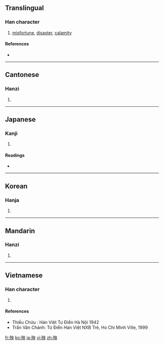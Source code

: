 ==Translingual==

===Han character===
{{Han char|rn=78|rad=歹|as=05|sn=9|four=1523<sub>0</sub>|canj=一弓中月大 (MNLBK)}}

# [[misfortune]], [[disaster]], [[calamity]]

====References====
* {{Han ref|kx=0579.410|dkj=16410|dj=0971.390|hdz=21383.170|uh=6B83|ud=27523|bh=AC6F|bd=44143}}

----

==Cantonese==

===Hanzi===
{{yue-hanzi|jyut=|y=yeung1}}

# {{defn|Cantonese|sort=歹05}}

----

==Japanese==

===Kanji===
{{ja-kanji|grade=|rs=歹05}}

# {{defn|Japanese|sort=歹05}}

====Readings====
* {{ja-readings|on=[[よう]] (yō), [[おう]] (ō)|kun=[[わざわい]] (wazawai)}}

----

==Korean==

===Hanja===
{{ko-hanja|hangeul=앙|eumhun=|rv=ang|mr=ang|y=ang}}

# {{defn|Korean|sort=歹05}}

----

==Mandarin==

===Hanzi===
{{cmn-hanzi|pin=[[yāng]] ([[yang1]])|wg=yang<sup>1</sup>}}

# {{defn|Mandarin|sort=歹05}}

----

==Vietnamese==

===Han character===
{{vi-hantu|ương|rs=歹05}}

# {{defn|Vietnamese|sort=歹05}}

====References====
* Thiều Chửu : Hán Việt Tự Điển  Hà Nội 1942
* Trần Văn Chánh: Từ Điển Hán Việt NXB Trẻ, Ho Chi Minh Ville, 1999

[[fr:殃]]
[[ko:殃]]
[[ja:殃]]
[[vi:殃]]
[[zh:殃]]